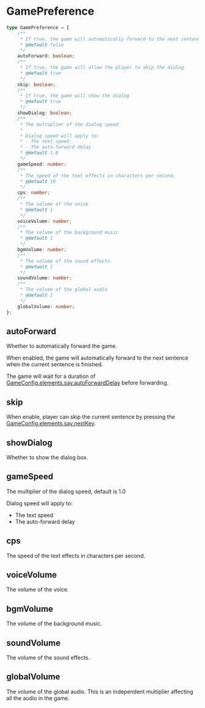 # GamePreference

```typescript
type GamePreference = {
    /**
     * If true, the game will automatically forward to the next sentence when the player has finished the current sentence
     * @default false
     */
    autoForward: boolean;
    /**
     * If true, the game will allow the player to skip the dialog
     * @default true
     */
    skip: boolean;
    /**
     * If true, the game will show the dialog
     * @default true
     */
    showDialog: boolean;
    /**
     * The multiplier of the dialog speed
     * 
     * Dialog speed will apply to:
     * - The text speed
     * - The auto-forward delay
     * @default 1.0
     */
    gameSpeed: number;
    /**
     * The speed of the text effects in characters per second.
     * @default 10
     */
    cps: number;
    /**
     * The volume of the voice
     * @default 1
     */
    voiceVolume: number;
    /**
     * The volume of the background music
     * @default 1
     */
    bgmVolume: number;
    /**
     * The volume of the sound effects
     * @default 1
     */
    soundVolume: number;
    /**
     * The volume of the global audio
     * @default 1
     */
    globalVolume: number;
};
```

## autoForward

Whether to automatically forward the game.

When enabled, the game will automatically forward to the next sentence when the current sentence is finished.

The game will wait for a duration of [GameConfig.elements.say.autoForwardDelay](./GameConfig#autoForwardDelay) before forwarding.

## skip

When enable, player can skip the current sentence by pressing the [GameConfig.elements.say.nextKey](./GameConfig#nextKey).

## showDialog

Whether to show the dialog box. 

## gameSpeed

The multiplier of the dialog speed, default is 1.0

Dialog speed will apply to:

- The text speed
- The auto-forward delay

## cps

The speed of the text effects in characters per second.

## voiceVolume

The volume of the voice.

## bgmVolume

The volume of the background music.

## soundVolume

The volume of the sound effects.

## globalVolume

The volume of the global audio. This is an independent multiplier affecting all the audio in the game.
